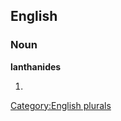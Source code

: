 
==English==

===Noun===
'''lanthanides'''

# {{plural of|[[lanthanide]]}}

[[Category:English plurals]]